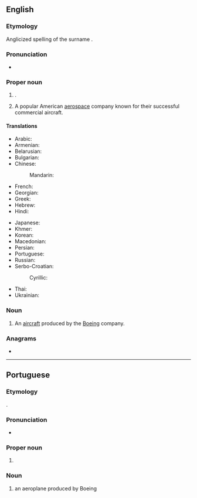 ==English==
{{wikipedia}}

===Etymology===
Anglicized spelling of the {{bor|en|de|-}} surname {{m|de|Böing}}.

===Pronunciation===
* {{IPA|en|/ˈboʊ.ɪŋ/}}

===Proper noun===
{{en-proper noun}}

# {{surname|en|from=German}}.
# {{lb|en|aviation}} A popular American [[aerospace]] company known for their successful commercial aircraft.

====Translations====
{{trans-top|An American aerospace company}}
* Arabic: {{t|ar|بُويِنْغ|m}}
* Armenian: {{t|hy|Բոինգ}}
* Belarusian: {{t|be|Бо́інг|m}}
* Bulgarian: {{t|bg|Бо́инг|m}}
* Chinese:
*: Mandarin: {{t+|cmn|波音|tr=Bōyīn}}
* French: {{t+|fr|Boeing|f}}
* Georgian: {{t|ka|ბოინგი}}
* Greek: {{t|el|Μπόινγκ}}
* Hebrew: {{t|he|בואינג}}
* Hindi: {{t|hi|बोइंग}}
{{trans-mid}}
* Japanese: {{t|ja|ボーイング|tr=Bōingu}}
* Khmer: {{t|km|បូអ៊ិង}}
* Korean: {{t|ko|^보잉}}
* Macedonian: {{t|mk|Боинг|m}}
* Persian: {{t|fa|بوئینگ|tr=bo'ing}}
* Portuguese: {{t|pt|Boeing|f}}
* Russian: {{t|ru|Бо́инг|m}}
* Serbo-Croatian:
*: Cyrillic: {{t|sh|Боинг|m}}
* Thai: {{t|th|โบอิง|tr=bo-ing}}
* Ukrainian: {{t|uk|Бо́інг|m}}
{{trans-bottom}}

===Noun===
{{en-noun}}

# {{lb|en|aviation}} An [[aircraft]] produced by the [[#Proper noun|Boeing]] company.
#: {{ux|en|The airline's fleet were all '''Boeings''', without a single [[Airbus]].}}

===Anagrams===
* {{anagrams|en|a=begino|big one|biogen}}

----

==Portuguese==

===Etymology===
{{ubor|pt|en|Boeing}}.

===Pronunciation===
* {{a|Brazil}} {{IPA|pt|/ˈbɔj̃ɡ/}}

===Proper noun===
{{pt-proper noun|f}}

# {{lb|pt|aviation}} {{l|en|Boeing}} {{gloss|an American aerospace company}}

===Noun===
{{pt-noun|m|s|old=1}}

# {{lb|pt|aviation}} an aeroplane produced by Boeing